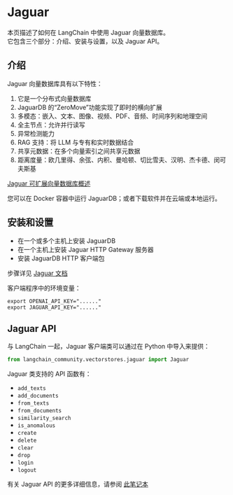 # Jaguar

本页描述了如何在 LangChain 中使用 Jaguar 向量数据库。  
它包含三个部分：介绍、安装与设置，以及 Jaguar API。

## 介绍

Jaguar 向量数据库具有以下特性：

1. 它是一个分布式向量数据库
2. JaguarDB 的“ZeroMove”功能实现了即时的横向扩展
3. 多模态：嵌入、文本、图像、视频、PDF、音频、时间序列和地理空间
4. 全主节点：允许并行读写
5. 异常检测能力
6. RAG 支持：将 LLM 与专有和实时数据结合
7. 共享元数据：在多个向量索引之间共享元数据
8. 距离度量：欧几里得、余弦、内积、曼哈顿、切比雪夫、汉明、杰卡德、闵可夫斯基

[Jaguar 可扩展向量数据库概述](http://www.jaguardb.com)

您可以在 Docker 容器中运行 JaguarDB；或者下载软件并在云端或本地运行。

## 安装和设置

- 在一个或多个主机上安装 JaguarDB
- 在一个主机上安装 Jaguar HTTP Gateway 服务器
- 安装 JaguarDB HTTP 客户端包

步骤详见 [Jaguar 文档](http://www.jaguardb.com/support.html)

客户端程序中的环境变量：

    export OPENAI_API_KEY="......"
    export JAGUAR_API_KEY="......"

## Jaguar API

与 LangChain 一起，Jaguar 客户端类可以通过在 Python 中导入来提供：

```python
from langchain_community.vectorstores.jaguar import Jaguar
```

Jaguar 类支持的 API 函数有：

- `add_texts`
- `add_documents`
- `from_texts`
- `from_documents`
- `similarity_search`
- `is_anomalous`
- `create`
- `delete`
- `clear`
- `drop`
- `login`
- `logout`


有关 Jaguar API 的更多详细信息，请参阅 [此笔记本](/docs/integrations/vectorstores/jaguar)